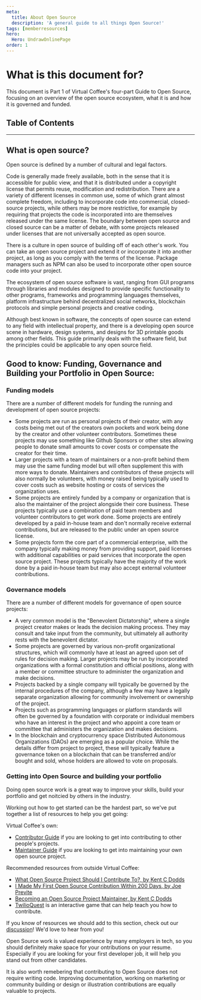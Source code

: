 ```yaml
---
meta:
  title: About Open Source
  description: 'A general guide to all things Open Source!'
tags: [memberresources]
hero:
  Hero: UndrawOnlinePage
order: 1
---
```



<TextContainer showBackToTopLink={false}>

# What is this document for?

<LeadText>

This document is Part 1 of Virtual Coffee's four-part Guide to Open Source, focusing on an overview of the open source ecosystem, what it is and how it is governed and funded.

</LeadText>

</TextContainer>

## Table of Contents

<TextContainer background="light">

---

## What is open source?

Open source is defined by a number of cultural and legal factors.

Code is generally made freely available, both in the sense that it is accessible for public view, and that it is distributed under a copyright license that permits reuse, modification and redistribution. There are a variety of different licenses in common use, some of which grant almost complete freedom, including to incorporate code into commercial, closed-source projects, while others may be more restrictive, for example by requiring that projects the code is incorporated into are themselves released under the same license. The boundary between open source and closed source can be a matter of debate, with some projects released under licenses that are not universally accepted as open source.

There is a culture in open source of building off of each other's work. You can take an open source project and extend it or incorporate it into another project, as long as you comply with the terms of the license. Package managers such as NPM can also be used to incorporate other open source code into your project.

The ecosystem of open source software is vast, ranging from GUI programs through libraries and modules designed to provide specific functionality to other programs, frameworks and programming languages themselves, platform infrastructure behind decentralized social networks, blockchain protocols and simple personal projects and creative coding.

Although best known in software, the concepts of open source can extend to any field with intellectual property, and there is a developing open source scene in hardware, design systems, and designs for 3D printable goods among other fields. This guide primarily deals with the software field, but the principles could be applicable to any open source field.

## Good to know: Funding, Governance and Building your Portfolio in Open Source:

### Funding models

There are a number of different models for funding the running and development of open source projects:

- Some projects are run as personal projects of their creator, with any costs being met out of the creators own pockets and work being done by the creator and other volunteer contributors. Sometimes these projects may use something like Github Sponsors or other sites allowing people to donate small amounts to cover costs or compensate the creator for their time.
- Larger projects with a team of maintainers or a non-profit behind them may use the same funding model but will often supplement this with more ways to donate. Maintainers and contributors of these projects will also normally be volunteers, with money raised being typically used to cover costs such as website hosting or costs of services the organization uses.
- Some projects are entirely funded by a company or organization that is also the maintainer of the project alongside their core business. These projects typically use a combination of paid team members and volunteer contributors to get work done. Some projects are entirely developed by a paid in-house team and don't normally receive external contributions, but are released to the public under an open source license.
- Some projects form the core part of a commercial enterprise, with the company typically making money from providing support, paid licenses with additional capabilities or paid services that incorporate the open source project. These projects typically have the majority of the work done by a paid in-house team but may also accept external volunteer contributions.

### Governance models

There are a number of different models for governance of open source projects:

- A very common model is the "Benevolent Dictatorship", where a single project creator makes or leads the decision making process. They may consult and take input from the community, but ultimately all authority rests with the benevolent dictator.
- Some projects are governed by various non-profit organizational structures, which will commonly have at least an agreed upon set of rules for decision making. Larger projects may be run by incorporated organizations with a formal constitution and official positions, along with a member or committee structure to administer the organization and make decisions.
- Projects backed by a single company will typically be governed by the internal procedures of the company, although a few may have a legally separate organization allowing for community involvement or ownership of the project.
- Projects such as programming languages or platform standards will often be governed by a foundation with corporate or individual members who have an interest in the project and who appoint a core team or committee that administers the organization and makes decisions.
- In the blockchain and cryptocurrency space Distributed Autonomous Organizations (DAOs) are emerging as a popular choice. While the details differ from project to project, these will typically feature a governance token on a blockchain that can be transferred and/or bought and sold, whose holders are allowed to vote on proposals.

### Getting into Open Source and building your portfolio

Doing open source work is a great way to improve your skills, build your portfolio and get noitcied by others in the industry.

Working out how to get started can be the hardest part, so we've put together a list of resources to help you get going:

Virtual Coffee's own:

- [Contributor Guide](./contributor-guide) if you are looking to get into contributing to other people's projects.
- [Maintainer Guide](./maintainer-guide) if you are looking to get into maintaining your own open source project.

Recommended resources from outside Virtual Coffee:

- [What Open Source Project Should I Contribute To?, by Kent C Dodds](https://kentcdodds.com/blog/what-open-source-project-should-i-contribute-to)
- [I Made My First Open Source Contribution Within 200 Days, by Joe Previte](https://www.freecodecamp.org/news/i-made-my-first-open-source-contribution-within-200-days-and-how-you-can-too-4d5bdbd63fad)
- [Becoming an Open Source Project Maintainer, by Kent C Dodds](https://kentcdodds.com/blog/becoming-an-open-source-project-maintainer)
- [TwilioQuest](https://www.twilio.com/quest) is an interactive game that can help teach you how to contribute.

If you know of resources we should add to this section, check out our [discussion](https://github.com/Virtual-Coffee/virtualcoffee.io/discussions/529)! We'd love to hear from you!

Open Source work is valued experience by many employers in tech, so you should definitely make space for your ontributions on your resume. Especially if you are looking for your first developer job, it will help you stand out from other candidates.

It is also worth remebering that contributing to Open Source does not require writing code. Improving documentation, working on marketing or community building or design or illustration contributions are equally valuable to projects.

</TextContainer>
